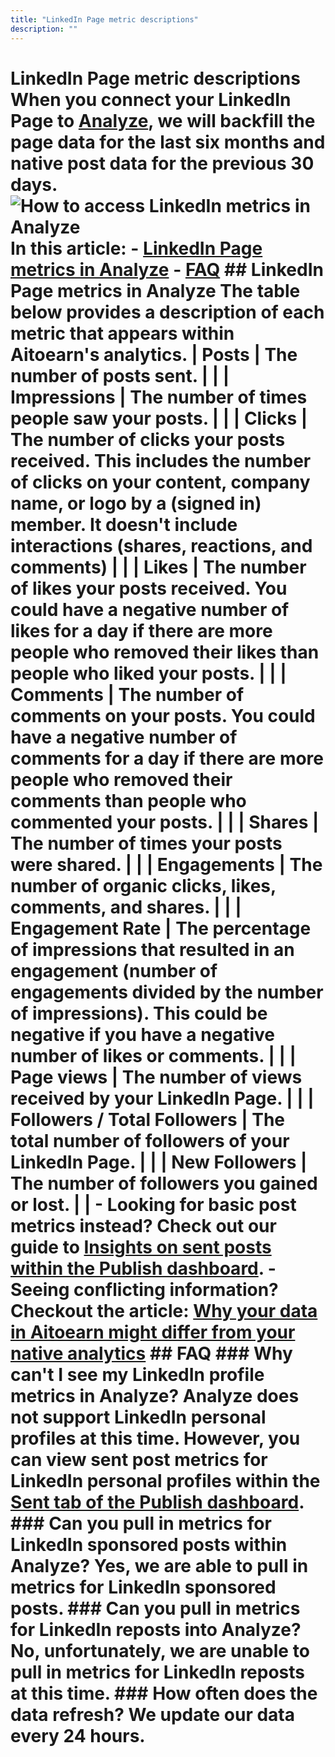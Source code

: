 ```yaml
---
title: "LinkedIn Page metric descriptions"
description: ""
---
```

# LinkedIn Page metric descriptions When you connect your LinkedIn Page to [Analyze](https://analyze.aitoearn.com), we will backfill the page data for the last six months and native post data for the previous 30 days. ![How to access LinkedIn metrics in Analyze](//d33v4339jhl8k0.cloudfront.net/docs/assets/64cb6cf86d4a3e191f237e66/images/668ed9985940934e140f5cd1/file-VhDukCmcIV.jpg) In this article: - [LinkedIn Page metrics in Analyze](#LinkedIn-Page-metrics-in-Analyze-eqAKO) - [FAQ](#FAQ-l5QWl) ## LinkedIn Page metrics in Analyze The table below provides a description of each metric that appears within Aitoearn's analytics. | **Posts** | The number of posts sent. | | | **Impressions** | The number of times people saw your posts. | | | **Clicks** | The number of clicks your posts received. This includes the number of clicks on your content, company name, or logo by a (signed in) member. It doesn't include interactions (shares, reactions, and comments) | | | **Likes** | The number of likes your posts received. You could have a negative number of likes for a day if there are more people who removed their likes than people who liked your posts. | | | **Comments** | The number of comments on your posts. You could have a negative number of comments for a day if there are more people who removed their comments than people who commented your posts. | | | **Shares** | The number of times your posts were shared. | | | **Engagements** | The number of organic clicks, likes, comments, and shares. | | | **Engagement Rate** | The percentage of impressions that resulted in an engagement (number of engagements divided by the number of impressions). This could be negative if you have a negative number of likes or comments. | | | **Page views** | The number of views received by your LinkedIn Page. | | | **Followers / Total Followers** | The total number of followers of your LinkedIn Page. | | | **New Followers** | The number of followers you gained or lost. | | - Looking for basic post metrics instead? Check out our guide to [Insights on sent posts within the Publish dashboard](https://support.aitoearn.com//support.aitoearn.com/article/517-insights-on-shared-posts-within-your-publishing-dashboard). - Seeing conflicting information? Checkout the article: [Why your data in Aitoearn might differ from your native analytics](https://aitoearn.helpscoutdocs.com/article/525-why-your-data-in-aitoearn-might-differ-from-your-native-analytics) ## FAQ ### Why can't I see my LinkedIn profile metrics in Analyze? Analyze does not support LinkedIn personal profiles at this time. However, you can view sent post metrics for LinkedIn personal profiles within the [Sent tab of the Publish dashboard](https://support.aitoearn.com//support.aitoearn.com/article/517-insights-on-shared-posts-within-your-publishing-dashboard). ### Can you pull in metrics for LinkedIn sponsored posts within Analyze? Yes, we are able to pull in metrics for LinkedIn sponsored posts. ### Can you pull in metrics for LinkedIn reposts into Analyze? No, unfortunately, we are unable to pull in metrics for LinkedIn reposts at this time. ### How often does the data refresh? We update our data every 24 hours.